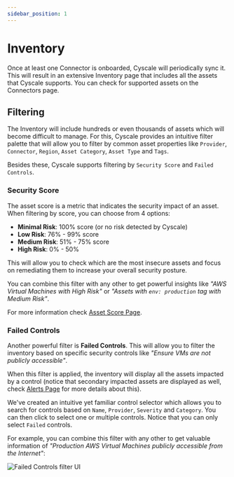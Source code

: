 ```yaml
---
sidebar_position: 1
---
```


# Inventory

Once at least one Connector is onboarded, Cyscale will periodically sync it. This will result in an extensive Inventory page that includes all the assets that Cyscale supports. You can check for supported assets on the Connectors page.

## Filtering

The Inventory will include hundreds or even thousands of assets which will become difficult to manage. For this, Cyscale provides an intuitive filter palette that will allow you to filter by common asset properties like `Provider`, `Connector`, `Region`, `Asset Category`, `Asset Type` and `Tags`.

Besides these, Cyscale supports filtering by `Security Score` and `Failed Controls`.

### Security Score

The asset score is a metric that indicates the security impact of an asset. When filtering by score, you can choose from 4 options:

- **Minimal Risk**: 100% score (or no risk detected by Cyscale)
- **Low Risk**: 76% - 99% score
- **Medium Risk**: 51% - 75% score
- **High Risk**: 0% - 50%

This will allow you to check which are the most insecure assets and focus on remediating them to increase your overall security posture.

You can combine this filter with any other to get powerful insights like _"AWS Virtual Machines with High Risk"_ or _"Assets with `env: production` tag with Medium Risk"_.

For more information check [Asset Score Page](../security/security-score.mdx).

### Failed Controls

Another powerful filter is **Failed Controls**. This will allow you to filter the inventory based on specific security controls like _"Ensure VMs are not publicly accessible"_.

When this filter is applied, the inventory will display all the assets impacted by a control (notice that secondary impacted assets are displayed as well, check [Alerts Page](../security/alerts.md#impacted-assets) for more details about this).

We've created an intuitive yet familiar control selector which allows you to search for controls based on `Name`, `Provider`, `Severity` and `Category`. You can then click to select one or multiple controls. Notice that you can only select `Failed` controls.

For example, you can combine this filter with any other to get valuable information of _"Production AWS Virtual Machines publicly accessible from the Internet"_:

![Failed Controls filter UI](/img/impacted-by-controls-filter.png)
